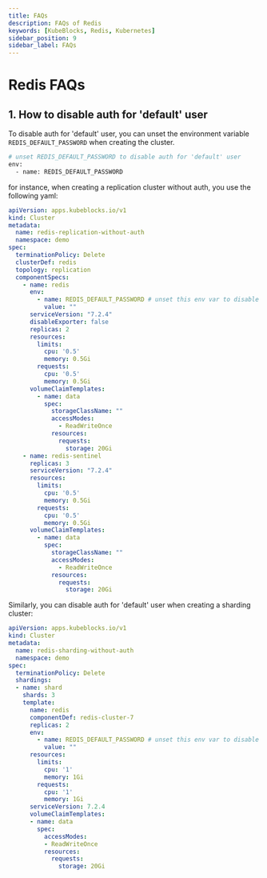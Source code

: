 ```yaml
---
title: FAQs
description: FAQs of Redis
keywords: [KubeBlocks, Redis, Kubernetes]
sidebar_position: 9
sidebar_label: FAQs
---
```



# Redis FAQs

## 1. How to disable auth for 'default' user

To disable auth for 'default' user, you can unset the environment variable `REDIS_DEFAULT_PASSWORD` when creating the cluster.
```bash
# unset REDIS_DEFAULT_PASSWORD to disable auth for 'default' user
env:
  - name: REDIS_DEFAULT_PASSWORD
```

for instance, when creating a replication cluster without auth, you use the following yaml:
```yaml
apiVersion: apps.kubeblocks.io/v1
kind: Cluster
metadata:
  name: redis-replication-without-auth
  namespace: demo
spec:
  terminationPolicy: Delete
  clusterDef: redis
  topology: replication
  componentSpecs:
    - name: redis
      env:
        - name: REDIS_DEFAULT_PASSWORD # unset this env var to disable auth for default user
          value: ""
      serviceVersion: "7.2.4"
      disableExporter: false
      replicas: 2
      resources:
        limits:
          cpu: '0.5'
          memory: 0.5Gi
        requests:
          cpu: '0.5'
          memory: 0.5Gi
      volumeClaimTemplates:
        - name: data
          spec:
            storageClassName: ""
            accessModes:
              - ReadWriteOnce
            resources:
              requests:
                storage: 20Gi
    - name: redis-sentinel
      replicas: 3
      serviceVersion: "7.2.4"
      resources:
        limits:
          cpu: '0.5'
          memory: 0.5Gi
        requests:
          cpu: '0.5'
          memory: 0.5Gi
      volumeClaimTemplates:
        - name: data
          spec:
            storageClassName: ""
            accessModes:
              - ReadWriteOnce
            resources:
              requests:
                storage: 20Gi
```

Similarly, you can disable auth for 'default' user when creating a sharding cluster:
```yaml
apiVersion: apps.kubeblocks.io/v1
kind: Cluster
metadata:
  name: redis-sharding-without-auth
  namespace: demo
spec:
  terminationPolicy: Delete
  shardings:
  - name: shard
    shards: 3
    template:
      name: redis
      componentDef: redis-cluster-7
      replicas: 2
      env:
        - name: REDIS_DEFAULT_PASSWORD # unset this env var to disable auth for default user
          value: ""
      resources:
        limits:
          cpu: '1'
          memory: 1Gi
        requests:
          cpu: '1'
          memory: 1Gi
      serviceVersion: 7.2.4
      volumeClaimTemplates:
      - name: data
        spec:
          accessModes:
          - ReadWriteOnce
          resources:
            requests:
              storage: 20Gi
```